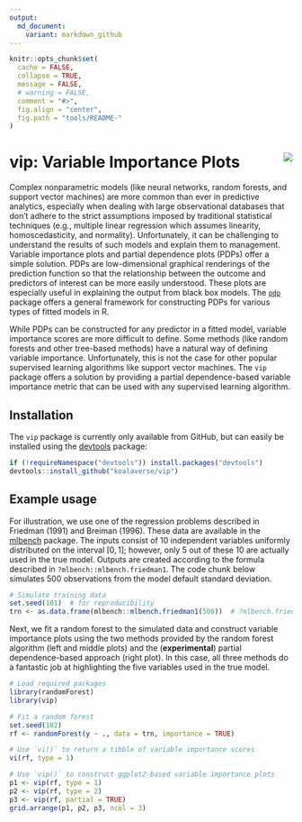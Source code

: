 ```yaml
---
output:
  md_document:
    variant: markdown_github
---
```


<!-- README.md is generated from README.Rmd. Please edit that file -->

```r
knitr::opts_chunk$set(
  cache = FALSE,
  collapse = TRUE,
  message = FALSE, 
  # warning = FALSE,
  comment = "#>",
  fig.align = "center",
  fig.path = "tools/README-"
)
```

# vip: Variable Importance Plots <img src="tools/vip-logo.png" align="right" />

Complex nonparametric models (like neural networks, random forests, and support vector machines) are more common than ever in predictive analytics, especially when dealing with large observational databases that don't adhere to the strict assumptions imposed by traditional statistical techniques (e.g., multiple linear regression which assumes linearity, homoscedasticity, and normality). Unfortunately, it can be challenging to understand the results of such models and explain them to management. Variable importance plots and partial dependence plots (PDPs) offer a simple solution. PDPs are low-dimensional graphical renderings of the prediction function so that the relationship between the outcome and predictors of interest can be more easily understood. These plots are especially useful in explaining the output from black box models. The [`pdp`](https://github.com/bgreenwell/pdp) package offers a general framework for constructing PDPs for various types of fitted models in R. 

While PDPs can be constructed for any predictor in a fitted model, variable importance scores are more difficult to define. Some methods (like random forests and other tree-based methods) have a natural way of defining variable importance. Unfortunately, this is not the case for other popular supervised learning algorithms like support vector machines. The `vip` package offers a solution by providing a partial dependence-based variable importance metric that can be used with any supervised learning algorithm.


## Installation

The `vip` package is currently only available from GitHub, but can easily be installed using the [devtools](https://CRAN.R-project.org/package=devtools) package:
```r
if (!requireNamespace("devtools")) install.packages("devtools")
devtools::install_github("koalaverse/vip")
```


## Example usage

For illustration, we use one of the regression problems described in Friedman (1991) and Breiman (1996). These data are available in the [mlbench](https://CRAN.R-project.org/package=mlbench) package. The inputs consist of 10 independent variables uniformly distributed on the interval $\left[0, 1\right]$; however, only 5 out of these 10 are actually used in the true model. Outputs are created according to the formula described in `?mlbench::mlbench.friedman1`. The code chunk below simulates 500 observations from the model default standard deviation.
```r
# Simulate training data
set.seed(101)  # for reproducibility
trn <- as.data.frame(mlbench::mlbench.friedman1(500))  # ?mlbench.friedman1
```
Next, we fit a random forest to the simulated data and construct variable importance plots using the two methods provided by the random forest algorithm (left and middle plots) and the (**experimental**) partial dependence-based approach (right plot). In this case, all three methods do a fantastic job at highlighting the five variables used in the true model.
```r
# Load required packages
library(randomForest)  
library(vip)

# Fit a random forest
set.seed(102)
rf <- randomForest(y ~ ., data = trn, importance = TRUE)

# Use `vi()` to return a tibble of variable importance scores
vi(rf, type = 1)

# Use `vip()` to construct ggplot2-based variable importance plots
p1 <- vip(rf, type = 1)
p2 <- vip(rf, type = 2)
p3 <- vip(rf, partial = TRUE)
grid.arrange(p1, p2, p3, ncol = 3)
```
